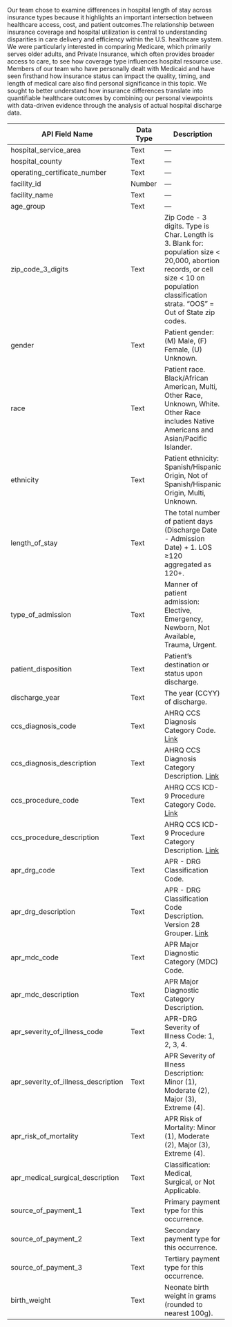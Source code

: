 
Our team chose to examine differences in hospital length of stay across insurance types because it highlights an important intersection between healthcare access, cost, and patient outcomes.The relationship between insurance coverage and hospital utilization is central to understanding disparities in care delivery and efficiency within the U.S. healthcare system. We were particularly interested in comparing Medicare, which primarily serves older adults, and Private Insurance, which often provides broader access to care, to see how coverage type influences hospital resource use. Members of our team who have personally dealt with Medicaid and have seen firsthand how insurance status can impact the quality, timing, and length of medical care also find personal significance in this topic. We sought to better understand how insurance differences translate into quantifiable healthcare outcomes by combining our personal viewpoints with data-driven evidence through the analysis of actual hospital discharge data.

| API Field Name                      | Data Type | Description |
|------------------------------------|------------|--------------|
| hospital_service_area              | Text       | — |
| hospital_county                    | Text       | — |
| operating_certificate_number       | Text       | — |
| facility_id                        | Number     | — |
| facility_name                      | Text       | — |
| age_group                          | Text       | — |
| zip_code_3_digits                  | Text       | Zip Code - 3 digits. Type is Char. Length is 3. Blank for: population size < 20,000, abortion records, or cell size < 10 on population classification strata. “OOS” = Out of State zip codes. |
| gender                             | Text       | Patient gender: (M) Male, (F) Female, (U) Unknown. |
| race                               | Text       | Patient race. Black/African American, Multi, Other Race, Unknown, White. Other Race includes Native Americans and Asian/Pacific Islander. |
| ethnicity                          | Text       | Patient ethnicity: Spanish/Hispanic Origin, Not of Spanish/Hispanic Origin, Multi, Unknown. |
| length_of_stay                     | Text       | The total number of patient days (Discharge Date - Admission Date) + 1. LOS ≥120 aggregated as 120+. |
| type_of_admission                  | Text       | Manner of patient admission: Elective, Emergency, Newborn, Not Available, Trauma, Urgent. |
| patient_disposition                | Text       | Patient’s destination or status upon discharge. |
| discharge_year                     | Text       | The year (CCYY) of discharge. |
| ccs_diagnosis_code                 | Text       | AHRQ CCS Diagnosis Category Code. [Link](http://www.hcup-us.ahrq.gov/toolssoftware/ccs/ccs.jsp) |
| ccs_diagnosis_description          | Text       | AHRQ CCS Diagnosis Category Description. [Link](http://www.hcup-us.ahrq.gov/toolssoftware/ccs/ccs.jsp) |
| ccs_procedure_code                 | Text       | AHRQ CCS ICD-9 Procedure Category Code. [Link](http://www.hcup-us.ahrq.gov/toolssoftware/ccs/ccs.jsp) |
| ccs_procedure_description          | Text       | AHRQ CCS ICD-9 Procedure Category Description. [Link](http://www.hcup-us.ahrq.gov/toolssoftware/ccs/ccs.jsp) |
| apr_drg_code                       | Text       | APR - DRG Classification Code. |
| apr_drg_description                | Text       | APR - DRG Classification Code Description. Version 28 Grouper. [Link](http://www.health.ny.gov/statistics/sparcs/sysdoc/appy.htm) |
| apr_mdc_code                       | Text       | APR Major Diagnostic Category (MDC) Code. |
| apr_mdc_description                | Text       | APR Major Diagnostic Category Description. |
| apr_severity_of_illness_code       | Text       | APR-DRG Severity of Illness Code: 1, 2, 3, 4. |
| apr_severity_of_illness_description| Text       | APR Severity of Illness Description: Minor (1), Moderate (2), Major (3), Extreme (4). |
| apr_risk_of_mortality              | Text       | APR Risk of Mortality: Minor (1), Moderate (2), Major (3), Extreme (4). |
| apr_medical_surgical_description   | Text       | Classification: Medical, Surgical, or Not Applicable. |
| source_of_payment_1                | Text       | Primary payment type for this occurrence. |
| source_of_payment_2                | Text       | Secondary payment type for this occurrence. |
| source_of_payment_3                | Text       | Tertiary payment type for this occurrence. |
| birth_weight                       | Text       | Neonate birth weight in grams (rounded to nearest 100g). |